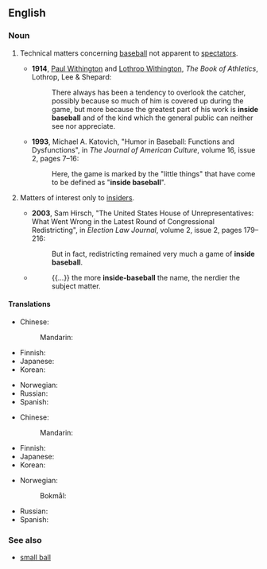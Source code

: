 {{was wotd|2015|August|10}}
==English==
{{wikipedia}}

===Noun===
{{en-noun|head=[[inside]] [[baseball]]|-}}

# {{label|en|US|idiomatic|sports}} Technical matters concerning [[baseball]] not apparent to [[spectator]]s.
#* '''1914''', [[w:Paul Withington|Paul Withington]] and [[w:Lothrop Withington|Lothrop Withington]], ''The Book of Athletics'', Lothrop, Lee & Shepard:
#*: There always has been a tendency to overlook the catcher, possibly because so much of him is covered up during the game, but more because the greatest part of his work is '''inside baseball''' and of the kind which the general public can neither see nor appreciate.
#* '''1993''', Michael A. Katovich, "Humor in Baseball: Functions and Dysfunctions", in ''The Journal of American Culture'', volume 16, issue 2, pages 7–16:
#*: Here, the game is marked by the "little things" that have come to be defined as "'''inside baseball'''".
# {{label|en|US|idiomatic|by extension}} Matters of interest only to [[insider]]s.
#* '''2003''', Sam Hirsch, "The United States House of Unrepresentatives: What Went Wrong in the Latest Round of Congressional Redistricting", in ''Election Law Journal'', volume 2, issue 2, pages 179–216:
#*: But in fact, redistricting remained very much a game of '''inside baseball'''.
#* {{quote-journal|date=2015-06-11|author=Paul Ford|title=What is Code?|newspaper=Bloomberg|url=http://www.bloomberg.com/graphics/2015-paul-ford-what-is-code}}
#*: {{...}} the more '''inside-baseball''' the name, the nerdier the subject matter.

====Translations====
{{trans-top|technical matters of usually noticed only by baseball insiders}}
* Chinese:
*: Mandarin: {{t-needed|cmn}}
* Finnish: {{t-needed|fi}}
* Japanese: {{t-needed|ja}}
* Korean: {{t-needed|ko}}
{{trans-mid}}
* Norwegian: {{t-needed|no}}
* Russian: {{t-needed|ru}}
* Spanish: {{t-needed|es}}
{{trans-bottom}}

{{trans-top|matters of interest only to insiders}}
* Chinese:
*: Mandarin: {{t-needed|cmn}}
* Finnish: {{t|fi|sisäpiirijuttu}}
* Japanese: {{t-needed|ja}}
* Korean: {{t-needed|ko}}
{{trans-mid}}
* Norwegian:
*: Bokmål: {{t|nb|fagsjargong|m}}
* Russian: {{t-needed|ru}}
* Spanish: {{t-needed|es}}
{{trans-bottom}}

===See also===
* [[small ball]]